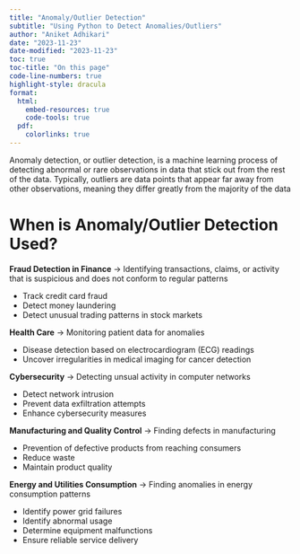 ```yaml
---
title: "Anomaly/Outlier Detection"
subtitle: "Using Python to Detect Anomalies/Outliers"
author: "Aniket Adhikari"
date: "2023-11-23"
date-modified: "2023-11-23"
toc: true
toc-title: "On this page"
code-line-numbers: true
highlight-style: dracula
format:
  html:
    embed-resources: true
    code-tools: true
  pdf:
    colorlinks: true
---
```


Anomaly detection, or outlier detection, is a machine learning process of detecting abnormal or rare observations in data that stick out from the rest of the data. Typically, outliers are data points that appear far away from other observations, meaning they differ greatly from the majority of the data

# When is Anomaly/Outlier Detection Used?

**Fraud Detection in Finance** $\rightarrow$ Identifying transactions, claims, or activity that is suspicious and does not conform to regular patterns

* Track credit card fraud 
* Detect money laundering
* Detect unusual trading patterns in stock markets 

**Health Care** $\rightarrow$ Monitoring patient data for anomalies

* Disease detection based on electrocardiogram (ECG) readings
* Uncover irregularities in medical imaging for cancer detection 

**Cybersecurity** $\rightarrow$ Detecting unsual activity in computer networks

* Detect network intrusion
* Prevent data exfiltration attempts 
* Enhance cybersecurity measures

**Manufacturing and Quality Control** $\rightarrow$ Finding defects in manufacturing

* Prevention of defective products from reaching consumers
* Reduce waste 
* Maintain product quality

**Energy and Utilities Consumption** $\rightarrow$ Finding anomalies in energy consumption patterns 

* Identify power grid failures 
* Identify abnormal usage
* Determine equipment malfunctions
* Ensure reliable service delivery 